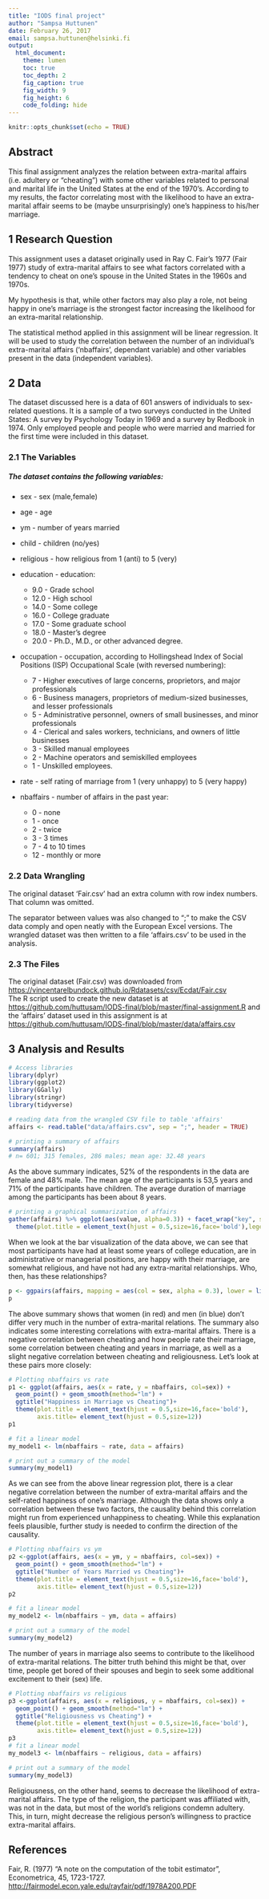 ```yaml
---
title: "IODS final project"
author: "Sampsa Huttunen"
date: February 26, 2017
email: sampsa.huttunen@helsinki.fi
output:
  html_document:
    theme: lumen
    toc: true
    toc_depth: 2
    fig_caption: true
    fig_width: 9
    fig_height: 6
    code_folding: hide
---
```


```r
knitr::opts_chunk$set(echo = TRUE)
```

## Abstract

This final assignment analyzes the relation between extra-marital affairs (i.e. adultery or "cheating") with some other variables related to personal and marital life in the United States at the end of the 1970's. According to my results, the factor correlating most with the likelihood to have an extra-marital affair seems to be (maybe unsurprisingly) one's happiness to his/her marriage.  

## 1 Research Question

This assignment uses a dataset originally used in Ray C. Fair's 1977 (Fair 1977) study of extra-marital affairs to see what factors correlated with a tendency to cheat on one's spouse in the United States in the 1960s and 1970s.  

My hypothesis is that, while other factors may also play a role, not being happy in one's marriage is the strongest factor increasing the likelihood for an extra-marital relationship.

The statistical method applied in this assignment will be linear regression. It will be used to study the correlation between the number of an individual's extra-marital affairs ('nbaffairs', dependant variable) and other variables present in the data (independent variables).

## 2 Data

The dataset discussed here is a data of 601 answers of individuals to sex-related questions. It is a sample of a two surveys conducted in the United States: A survey by Psychology Today in 1969 and a survey by Redbook in 1974. Only employed people and people who were married and married for the first time were included in this dataset.

### 2.1 The Variables

##### The dataset contains the following variables:  
* sex - sex (male,female)  
* age - age  
* ym - number of years married
* child - children (no/yes) 
* religious - how religious from 1 (anti) to 5 (very)
* education - education:

     - 9.0 - Grade school
     - 12.0 - High school
     - 14.0 - Some college
     - 16.0 - College graduate
     - 17.0 - Some graduate school
     - 18.0 - Master's degree
     - 20.0 - Ph.D., M.D., or other advanced degree.

* occupation - occupation, according to Hollingshead Index of Social Positions (ISP) Occupational Scale (with reversed numbering):

     - 7 - Higher executives of large concerns, proprietors, and major professionals  
     - 6 - Business managers, proprietors of medium-sized businesses, and lesser professionals  
     - 5 - Administrative personnel, owners of small businesses, and minor professionals
     - 4 - Clerical and sales workers, technicians, and owners of little businesses
     - 3 - Skilled manual employees
     - 2 - Machine operators and semiskilled employees
     - 1 - Unskilled employees.

* rate - self rating of marriage from 1 (very unhappy) to 5 (very happy)
* nbaffairs - number of affairs in the past year:
     - 0 - none
     - 1 - once  
     - 2 - twice
     - 3 - 3 times
     - 7 - 4 to 10 times
     - 12 - monthly or more

### 2.2 Data Wrangling

The original dataset 'Fair.csv' had an extra column with row index numbers. That column was omitted.  

The separator between values was also changed to ";" to make the CSV data comply and open neatly with the European Excel versions. The wrangled dataset was then written to a file 'affairs.csv' to be used in the analysis.  

### 2.3 The Files

The original dataset (Fair.csv) was downloaded from [https://vincentarelbundock.github.io/Rdatasets/csv/Ecdat/Fair.csv](https://vincentarelbundock.github.io/Rdatasets/csv/Ecdat/Fair.csv)  
The R script used to create the new dataset is at   [https://github.com/huttusam/IODS-final/blob/master/final-assignment.R](https://github.com/huttusam/IODS-final/blob/master/final-assignment.R)
and the 'affairs' dataset used in this assignment is at [https://github.com/huttusam/IODS-final/blob/master/data/affairs.csv](https://github.com/huttusam/IODS-final/blob/master/data/affairs.csv)

## 3 Analysis and Results

```r
# Access libraries
library(dplyr)
library(ggplot2)
library(GGally)
library(stringr)
library(tidyverse)

# reading data from the wrangled CSV file to table 'affairs'
affairs <- read.table("data/affairs.csv", sep = ";", header = TRUE)

# printing a summary of affairs
summary(affairs)
# n= 601; 315 females, 286 males; mean age: 32.48 years

```

As the above summary indicates, 52% of the respondents in the data are female and 48% male. The mean age of the participants is 53,5 years and 71% of the participants have children. The average duration of marriage among the participants has been about 8 years.  

```r
# printing a graphical summarization of affairs
gather(affairs) %>% ggplot(aes(value, alpha=0.3)) + facet_wrap("key", scales = "free") + geom_bar() + ggtitle("Barplots of all variables") +
  theme(plot.title = element_text(hjust = 0.5,size=16,face='bold'),legend.position="none")

```

When we look at the bar visualization of the data above, we can see that most participants have had at least some years of college education, are in administrative or managerial positions, are happy with their marriage, are somewhat religious, and have not had any extra-marital relationships. Who, then, has these relationships?  


```r
p <- ggpairs(affairs, mapping = aes(col = sex, alpha = 0.3), lower = list(combo = wrap("facethist", bins = 20))) + ggtitle("All variables against each other") + theme(plot.title = element_text(hjust = 0.5,size=16,face='bold'))
p

```

The above summary shows that women (in red) and men (in blue) don't differ very much in the number of extra-marital relations. The summary also indicates some interesting correlations with extra-marital affairs. There is a negative correlation between cheating and how people rate their marriage, some correlation between cheating and years in marriage, as well as a slight negative correlation between cheating and religiousness. Let's look at these pairs more closely:  


```r
# Plotting nbaffairs vs rate
p1 <- ggplot(affairs, aes(x = rate, y = nbaffairs, col=sex)) +
  geom_point() + geom_smooth(method="lm") + 
  ggtitle("Happiness in Marriage vs Cheating")+
  theme(plot.title = element_text(hjust = 0.5,size=16,face='bold'),
        axis.title= element_text(hjust = 0.5,size=12))
p1

# fit a linear model
my_model1 <- lm(nbaffairs ~ rate, data = affairs)

# print out a summary of the model
summary(my_model1)
```

As we can see from the above linear regression plot, there is a clear negative correlation between the number of extra-marital affairs and the self-rated happiness of one's marriage. Although the data shows only a correlation between these two factors, the causality behind this correlation might run from experienced unhappiness to cheating. While this explanation feels plausible, further study is needed to confirm the direction of the causality.  

```r
# Plotting nbaffairs vs ym
p2 <-ggplot(affairs, aes(x = ym, y = nbaffairs, col=sex)) +
  geom_point() + geom_smooth(method="lm") + 
  ggtitle("Number of Years Married vs Cheating")+
  theme(plot.title = element_text(hjust = 0.5,size=16,face='bold'),
        axis.title= element_text(hjust = 0.5,size=12))
p2

# fit a linear model
my_model2 <- lm(nbaffairs ~ ym, data = affairs)

# print out a summary of the model
summary(my_model2)

```

The number of years in marriage also seems to contribute to the likelihood of extra-marital relations. The bitter truth behind this might be that, over time, people get bored of their spouses and begin to seek some additional excitement to their (sex) life.  

```r
# Plotting nbaffairs vs religious
p3 <-ggplot(affairs, aes(x = religious, y = nbaffairs, col=sex)) +
  geom_point() + geom_smooth(method="lm") + 
  ggtitle("Religiousness vs Cheating") +
  theme(plot.title = element_text(hjust = 0.5,size=16,face='bold'),
        axis.title= element_text(hjust = 0.5,size=12))
p3
# fit a linear model
my_model3 <- lm(nbaffairs ~ religious, data = affairs)

# print out a summary of the model
summary(my_model3)
``` 

Religiousness, on the other hand, seems to decrease the likelihood of extra-marital affairs. The type of the religion, the participant was affiliated with, was not in the data, but most of the world's religions condemn adultery. This, in turn, might decrease the religious person's willingness to practice extra-marital affairs.     


## References

Fair, R. (1977) "A note on the computation of the tobit estimator", Econometrica, 45, 1723-1727. [http://fairmodel.econ.yale.edu/rayfair/pdf/1978A200.PDF](http://fairmodel.econ.yale.edu/rayfair/pdf/1978A200.PDF)  


